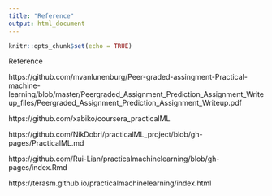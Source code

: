 ```yaml
---
title: "Reference"
output: html_document
---
```


```r
knitr::opts_chunk$set(echo = TRUE)
```

Reference

https://github.com/mvanlunenburg/Peer-graded-assingment-Practical-machine-learning/blob/master/Peergraded_Assignment_Prediction_Assignment_Writeup_files/Peergraded_Assignment_Prediction_Assignment_Writeup.pdf


https://github.com/xabiko/coursera_practicalML

https://github.com/NikDobri/practicalML_project/blob/gh-pages/PracticalML.md

https://github.com/Rui-Lian/practicalmachinelearning/blob/gh-pages/index.Rmd

https://terasm.github.io/practicalmachinelearning/index.html
